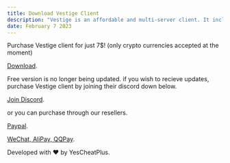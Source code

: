 ```yaml
---
title: Download Vestige Client
description: "Vestige is an affordable and multi-server client. It includes hypixel bypasses such as a strafe and timer disabler, a bow longjump and a sprint scaffold. It also includes redesky, minemenclub, ncp and aac bypasses."
date: February 7 2023
---
```


Purchase Vestige client for just 7$!
(only crypto currencies accepted at the moment)

[Download](https://link-center.net/333645/vestige-202 "Vestige 2.0.2").

Free version is no longer being updated. if you wish to recieve updates, purchase Vestige client by joining their discord down below.

[Join Discord](https://discord.gg/UdR8CBk3af).

or you can purchase through our resellers.

[Paypal](https://yznl.store/).

[WeChat, AliPay, QQPay](https://kook.top/OYQhWY).

Developed with ❤️ by YesCheatPlus.
